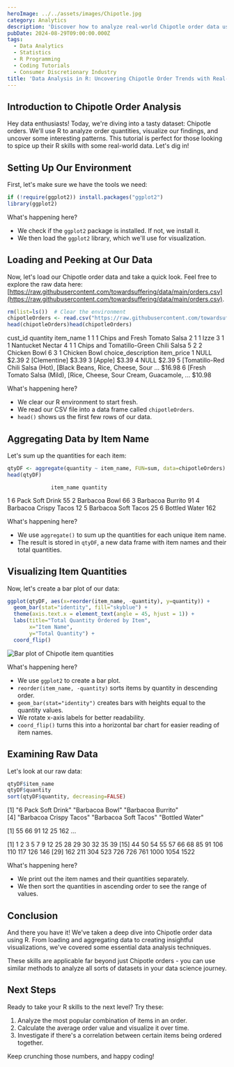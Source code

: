 ```yaml
---
heroImage: ../../assets/images/Chipotle.jpg
category: Analytics
description: 'Discover how to analyze real-world Chipotle order data using R, from data cleaning to visualization, to uncover trends and insights.'
pubDate: 2024-08-29T09:00:00.000Z
tags:
  - Data Analytics
  - Statistics
  - R Programming
  - Coding Tutorials
  - Consumer Discretionary Industry
title: 'Data Analysis in R: Uncovering Chipotle Order Trends with Real-World Data'
---
```



## Introduction to Chipotle Order Analysis

Hey data enthusiasts! Today, we're diving into a tasty dataset: Chipotle orders. We'll use R to analyze order quantities, visualize our findings, and uncover some interesting patterns. This tutorial is perfect for those looking to spice up their R skills with some real-world data. Let's dig in!

## Setting Up Our Environment

First, let's make sure we have the tools we need:

```r
if (!require(ggplot2)) install.packages("ggplot2")
library(ggplot2)
```

What's happening here?

- We check if the `ggplot2` package is installed. If not, we install it.
- We then load the `ggplot2` library, which we'll use for visualization.

## Loading and Peeking at Our Data

Now, let's load our Chipotle order data and take a quick look. Feel free to explore the raw data here: [https://raw.githubusercontent.com/towardsuffering/data/main/orders.csv](https://raw.githubusercontent.com/towardsuffering/data/main/orders.csv).

```r
rm(list=ls())  # Clear the environment
chipotleOrders <- read.csv("https://raw.githubusercontent.com/towardsuffering/data/main/orders.csv", stringsAsFactors=FALSE)
head(chipotleOrders)head(chipotleOrders)
```

<OutputDisplay>
	cust_id quantity item_name 1 1 1 Chips and Fresh Tomato Salsa 2 1 1 Izze 3 1 1 Nantucket Nectar 4
	1 1 Chips and Tomatillo-Green Chili Salsa 5 2 2 Chicken Bowl 6 3 1 Chicken Bowl choice_description
	item_price 1 NULL $2.39 2 [Clementine] $3.39 3 [Apple] $3.39 4 NULL $2.39 5 [Tomatillo-Red Chili
	Salsa (Hot), [Black Beans, Rice, Cheese, Sour ... $16.98 6 [Fresh Tomato Salsa (Mild), [Rice,
	Cheese, Sour Cream, Guacamole, ... $10.98
</OutputDisplay>

What's happening here?

- We clear our R environment to start fresh.
- We read our CSV file into a data frame called `chipotleOrders`.
- `head()` shows us the first few rows of our data.

## Aggregating Data by Item Name

Let's sum up the quantities for each item:

```r
qtyDF <- aggregate(quantity ~ item_name, FUN=sum, data=chipotleOrders)
head(qtyDF)
```

<OutputDisplay>

                  item_name quantity

1 6 Pack Soft Drink 55
2 Barbacoa Bowl 66
3 Barbacoa Burrito 91
4 Barbacoa Crispy Tacos 12
5 Barbacoa Soft Tacos 25
6 Bottled Water 162

</OutputDisplay>

What's happening here?

- We use `aggregate()` to sum up the quantities for each unique item name.
- The result is stored in `qtyDF`, a new data frame with item names and their total quantities.

## Visualizing Item Quantities

Now, let's create a bar plot of our data:

```r
ggplot(qtyDF, aes(x=reorder(item_name, -quantity), y=quantity)) +
  geom_bar(stat="identity", fill="skyblue") +
  theme(axis.text.x = element_text(angle = 45, hjust = 1)) +
  labs(title="Total Quantity Ordered by Item",
       x="Item Name",
       y="Total Quantity") +
  coord_flip()
```

![Bar plot of Chipotle item quantities](../../assets/images/quantityOrdered.png)

What's happening here?

- We use `ggplot2` to create a bar plot.
- `reorder(item_name, -quantity)` sorts items by quantity in descending order.
- `geom_bar(stat="identity")` creates bars with heights equal to the quantity values.
- We rotate x-axis labels for better readability.
- `coord_flip()` turns this into a horizontal bar chart for easier reading of item names.

## Examining Raw Data

Let's look at our raw data:

```r
qtyDF$item_name
qtyDF$quantity
sort(qtyDF$quantity, decreasing=FALSE)
```

<OutputDisplay>

[1] "6 Pack Soft Drink" "Barbacoa Bowl" "Barbacoa Burrito"  
[4] "Barbacoa Crispy Tacos" "Barbacoa Soft Tacos" "Bottled Water"

[1] 55 66 91 12 25 162 ...

[1] 1 2 3 5 7 9 12 25 28 29 30 32 35 39
[15] 44 50 54 55 57 66 68 85 91 106 110 117 126 146
[29] 162 211 304 523 726 726 761 1000 1054 1522

</OutputDisplay>

What's happening here?

- We print out the item names and their quantities separately.
- We then sort the quantities in ascending order to see the range of values.

## Conclusion

And there you have it! We've taken a deep dive into Chipotle order data using R. From loading and aggregating data to creating insightful visualizations, we've covered some essential data analysis techniques.

These skills are applicable far beyond just Chipotle orders - you can use similar methods to analyze all sorts of datasets in your data science journey.

## Next Steps

Ready to take your R skills to the next level? Try these:

1. Analyze the most popular combination of items in an order.
2. Calculate the average order value and visualize it over time.
3. Investigate if there's a correlation between certain items being ordered together.

Keep crunching those numbers, and happy coding!
